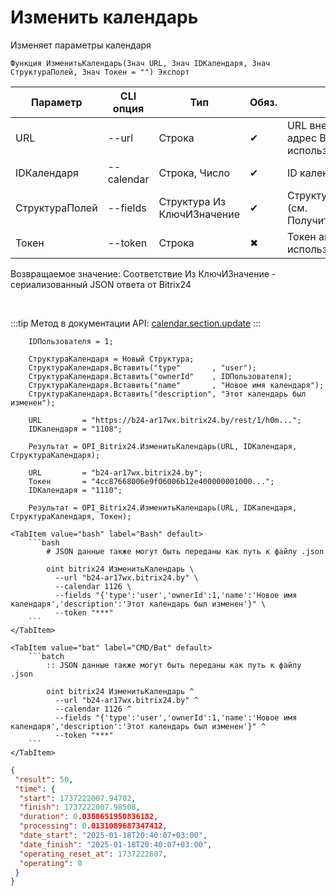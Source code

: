 ﻿---
sidebar_position: 3
description: Изменить календарь и другие функции для работы с Bitrix24 в Открытом пакете интеграций - бесплатной open-source библиотеке интеграций для 1С:Предприятие 8, OneScript и CLI
keywords: [1C, 1С, 1С:Предприятие, 1С:Предприятие 8.3, API, Интеграция, Сервисы, Обмен, OneScript, CLI, Bitrix24]
---


# Изменить календарь
 Изменяет параметры календаря



`Функция ИзменитьКалендарь(Знач URL, Знач IDКалендаря, Знач СтруктураПолей, Знач Токен = "") Экспорт`

  | Параметр | CLI опция | Тип | Обяз. | Назначение |
  |-|-|-|-|-|
  | URL | --url | Строка | &#x2714; | URL внешнего вебхука или адрес Bitrix24 при использовании токена |
  | IDКалендаря | --calendar | Строка, Число | &#x2714; | ID календаря |
  | СтруктураПолей | --fields | Структура Из КлючИЗначение | &#x2714; | Структура полей сделки (см. ПолучитьСтруктуруСделки) |
  | Токен | --token | Строка | &#x2716; | Токен авторизации, если используется не вебхук |

  
  Возвращаемое значение:   Соответствие Из КлючИЗначение - сериализованный JSON ответа от Bitrix24

<br/>

:::tip
Метод в документации API: [calendar.section.update](https://apidocs.bitrix24.ru/api-reference/calendar/calendar-section-update.html)
:::
<br/>



```bsl title="Пример использования для 1С:Предприятие/OneScript"
    IDПользователя = 1;

    СтруктураКалендаря = Новый Структура;
    СтруктураКалендаря.Вставить("type"       , "user");
    СтруктураКалендаря.Вставить("ownerId"    , IDПользователя);
    СтруктураКалендаря.Вставить("name"       , "Новое имя календаря");
    СтруктураКалендаря.Вставить("description", "Этот календарь был изменен");

    URL         = "https://b24-ar17wx.bitrix24.by/rest/1/h0m...";
    IDКалендаря = "1108";

    Результат = OPI_Bitrix24.ИзменитьКалендарь(URL, IDКалендаря, СтруктураКалендаря);

    URL         = "b24-ar17wx.bitrix24.by";
    Токен       = "4cc87668006e9f06006b12e400000001000...";
    IDКалендаря = "1110";

    Результат = OPI_Bitrix24.ИзменитьКалендарь(URL, IDКалендаря, СтруктураКалендаря, Токен);
```
    

 <Tabs>
  
    <TabItem value="bash" label="Bash" default>
        ```bash
            # JSON данные также могут быть переданы как путь к файлу .json
            
            oint bitrix24 ИзменитьКалендарь \
              --url "b24-ar17wx.bitrix24.by" \
              --calendar 1126 \
              --fields "{'type':'user','ownerId':1,'name':'Новое имя календаря','description':'Этот календарь был изменен'}" \
              --token "***"
        ```
    </TabItem>
  
    <TabItem value="bat" label="CMD/Bat" default>
        ```batch
            :: JSON данные также могут быть переданы как путь к файлу .json
            
            oint bitrix24 ИзменитьКалендарь ^
              --url "b24-ar17wx.bitrix24.by" ^
              --calendar 1126 ^
              --fields "{'type':'user','ownerId':1,'name':'Новое имя календаря','description':'Этот календарь был изменен'}" ^
              --token "***"
        ```
    </TabItem>
</Tabs>


```json title="Результат"
{
 "result": 50,
 "time": {
  "start": 1737222007.94702,
  "finish": 1737222007.98508,
  "duration": 0.0380651950836182,
  "processing": 0.0131089687347412,
  "date_start": "2025-01-18T20:40:07+03:00",
  "date_finish": "2025-01-18T20:40:07+03:00",
  "operating_reset_at": 1737222607,
  "operating": 0
 }
}
```

